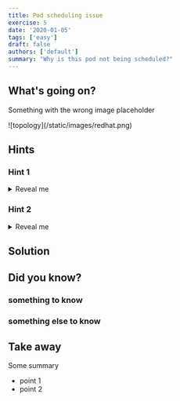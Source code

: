 ```yaml
---
title: Pod scheduling issue
exercise: 5
date: '2020-01-05'
tags: ['easy']
draft: false
authors: ['default']
summary: "Why is this pod not being scheduled?"
---
```



<TOCInline toc={props.toc} asDisclosure />


## What's going on?
Something with the wrong image placeholder

<Zoom>
![topology](/static/images/redhat.png)
</Zoom>



## Hints
### Hint 1
<details>
  <summary>Reveal me</summary>

Something

</details>

### Hint 2
<details>
  <summary>Reveal me</summary>

Something
</details>


## Solution


## Did you know?

### something to know


### something else to know


## Take away
Some summary
- point 1
- point 2


